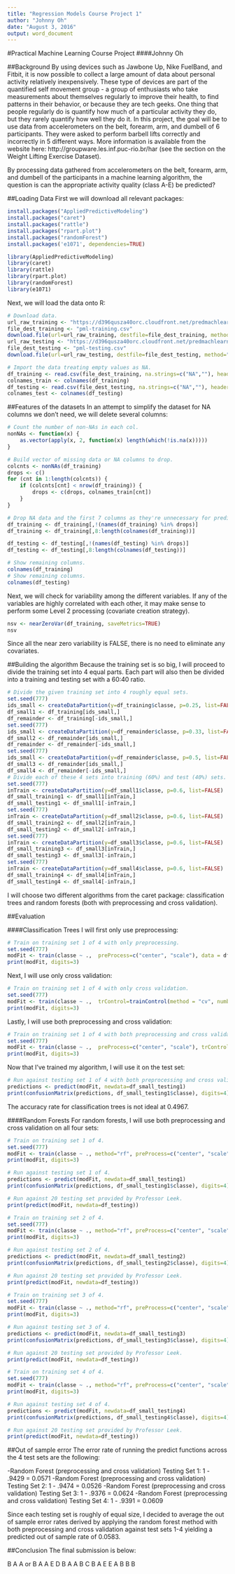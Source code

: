 ```yaml
---
title: "Regression Models Course Project 1"
author: "Johnny Oh"
date: "August 3, 2016"
output: word_document
---
```


#Practical Machine Learning Course Project
####Johnny Oh 

##Background
By using devices such as Jawbone Up, Nike FuelBand, and Fitbit, it is now possible to collect a large amount of data about personal activity relatively inexpensively. These type of devices are part of the quantified self movement group - a group of enthusiasts who take measurements about themselves regularly to improve their health, to find patterns in their behavior, or because they are tech geeks. One thing that people regularly do is quantify how much of a particular activity they do, but they rarely quantify how well they do it. In this project, the goal will be to use data from accelerometers on the belt, forearm, arm, and dumbell of 6 participants. They were asked to perform barbell lifts correctly and incorrectly in 5 different ways. More information is available from the website here: http://groupware.les.inf.puc-rio.br/har (see the section on the Weight Lifting Exercise Dataset).

By processing data gathered from accelerometers on the belt, forearm, arm, and dumbell of the participants in a machine learning algorithm, the question is can the appropriate activity quality (class A-E) be predicted?

##Loading Data
First we will download all relevant packages:
```r
install.packages("AppliedPredictiveModeling")
install.packages("caret")
install.packages("rattle")
install.packages("rpart.plot")
install.packages("randomForest")
install.packages('e1071', dependencies=TRUE)

library(AppliedPredictiveModeling)
library(caret)
library(rattle)
library(rpart.plot)
library(randomForest)
library(e1071)
```

Next, we will load the data onto R:

```r
# Download data.
url_raw_training <- "https://d396qusza40orc.cloudfront.net/predmachlearn/pml-training.csv"
file_dest_training <- "pml-training.csv"
download.file(url=url_raw_training, destfile=file_dest_training, method="curl")
url_raw_testing <- "https://d396qusza40orc.cloudfront.net/predmachlearn/pml-testing.csv"
file_dest_testing <- "pml-testing.csv"
download.file(url=url_raw_testing, destfile=file_dest_testing, method="curl")

# Import the data treating empty values as NA.
df_training <- read.csv(file_dest_training, na.strings=c("NA",""), header=TRUE)
colnames_train <- colnames(df_training)
df_testing <- read.csv(file_dest_testing, na.strings=c("NA",""), header=TRUE)
colnames_test <- colnames(df_testing)
```

##Features of the datasets
In an attempt to simplify the dataset for NA columns we don't need, we will delete several columns:
```r
# Count the number of non-NAs in each col.
nonNAs <- function(x) {
    as.vector(apply(x, 2, function(x) length(which(!is.na(x)))))
}

# Build vector of missing data or NA columns to drop.
colcnts <- nonNAs(df_training)
drops <- c()
for (cnt in 1:length(colcnts)) {
    if (colcnts[cnt] < nrow(df_training)) {
        drops <- c(drops, colnames_train[cnt])
    }
}

# Drop NA data and the first 7 columns as they're unnecessary for predicting.
df_training <- df_training[,!(names(df_training) %in% drops)]
df_training <- df_training[,8:length(colnames(df_training))]

df_testing <- df_testing[,!(names(df_testing) %in% drops)]
df_testing <- df_testing[,8:length(colnames(df_testing))]

# Show remaining columns.
colnames(df_training)
# Show remaining columns.
colnames(df_testing)
```

Next, we will check for variability among the different variables. If any of the variables are highly correlated with each other, it may make sense to perform some Level 2 processing (covariate creation strategy).

```r
nsv <- nearZeroVar(df_training, saveMetrics=TRUE)
nsv
```

Since all the near zero variability is FALSE, there is no need to eliminate any covariates.

##Building the algorithm
Because the training set is so big, I will proceed to divide the training set into 4 equal parts. Each part will also then be divided into a training and testing set with a 60:40 ratio.

```r
# Divide the given training set into 4 roughly equal sets.
set.seed(777)
ids_small <- createDataPartition(y=df_training$classe, p=0.25, list=FALSE)
df_small1 <- df_training[ids_small,]
df_remainder <- df_training[-ids_small,]
set.seed(777)
ids_small <- createDataPartition(y=df_remainder$classe, p=0.33, list=FALSE)
df_small2 <- df_remainder[ids_small,]
df_remainder <- df_remainder[-ids_small,]
set.seed(777)
ids_small <- createDataPartition(y=df_remainder$classe, p=0.5, list=FALSE)
df_small3 <- df_remainder[ids_small,]
df_small4 <- df_remainder[-ids_small,]
# Divide each of these 4 sets into training (60%) and test (40%) sets.
set.seed(777)
inTrain <- createDataPartition(y=df_small1$classe, p=0.6, list=FALSE)
df_small_training1 <- df_small1[inTrain,]
df_small_testing1 <- df_small1[-inTrain,]
set.seed(777)
inTrain <- createDataPartition(y=df_small2$classe, p=0.6, list=FALSE)
df_small_training2 <- df_small2[inTrain,]
df_small_testing2 <- df_small2[-inTrain,]
set.seed(777)
inTrain <- createDataPartition(y=df_small3$classe, p=0.6, list=FALSE)
df_small_training3 <- df_small3[inTrain,]
df_small_testing3 <- df_small3[-inTrain,]
set.seed(777)
inTrain <- createDataPartition(y=df_small4$classe, p=0.6, list=FALSE)
df_small_training4 <- df_small4[inTrain,]
df_small_testing4 <- df_small4[-inTrain,]
```

I will choose two different algorithms from the caret package: classification trees and random forests (both with preprocessing and cross validation).

##Evaluation

####Classification Trees
I will first only use preprocessing:
```r
# Train on training set 1 of 4 with only preprocessing.
set.seed(777)
modFit <- train(classe ~ .,  preProcess=c("center", "scale"), data = df_small_training1, method="rpart")
print(modFit, digits=3)
```

Next, I will use only cross validation:
```r
# Train on training set 1 of 4 with only cross validation.
set.seed(777)
modFit <- train(classe ~ .,  trControl=trainControl(method = "cv", number = 4), data = df_small_training1, method="rpart")
print(modFit, digits=3)
```

Lastly, I will use both preprocessing and cross validation:
```r
# Train on training set 1 of 4 with both preprocessing and cross validation.
set.seed(777)
modFit <- train(classe ~ .,  preProcess=c("center", "scale"), trControl=trainControl(method = "cv", number = 4), data = df_small_training1, method="rpart")
print(modFit, digits=3)
```

Now that I've trained my algorithm, I will use it on the test set:
```r
# Run against testing set 1 of 4 with both preprocessing and cross validation.
predictions <- predict(modFit, newdata=df_small_testing1)
print(confusionMatrix(predictions, df_small_testing1$classe), digits=4)
```

The accuracy rate for classification trees is not ideal at 0.4967. 

####Random Forests
For random forests, I will use both preprocessing and cross validation on all four sets:
```r
# Train on training set 1 of 4.
set.seed(777)
modFit <- train(classe ~ ., method="rf", preProcess=c("center", "scale"), trControl=trainControl(method = "cv", number = 4), data=df_small_training1)
print(modFit, digits=3)

# Run against testing set 1 of 4.
predictions <- predict(modFit, newdata=df_small_testing1)
print(confusionMatrix(predictions, df_small_testing1$classe), digits=4)

# Run against 20 testing set provided by Professor Leek.
print(predict(modFit, newdata=df_testing))
```

```r
# Train on training set 2 of 4.
set.seed(777)
modFit <- train(classe ~ ., method="rf", preProcess=c("center", "scale"), trControl=trainControl(method = "cv", number = 4), data=df_small_training2)
print(modFit, digits=3)

# Run against testing set 2 of 4.
predictions <- predict(modFit, newdata=df_small_testing2)
print(confusionMatrix(predictions, df_small_testing2$classe), digits=4)

# Run against 20 testing set provided by Professor Leek.
print(predict(modFit, newdata=df_testing))
```

```r
# Train on training set 3 of 4.
set.seed(777)
modFit <- train(classe ~ ., method="rf", preProcess=c("center", "scale"), trControl=trainControl(method = "cv", number = 4), data=df_small_training3)
print(modFit, digits=3)

# Run against testing set 3 of 4.
predictions <- predict(modFit, newdata=df_small_testing3)
print(confusionMatrix(predictions, df_small_testing3$classe), digits=4)

# Run against 20 testing set provided by Professor Leek.
print(predict(modFit, newdata=df_testing))
```

```r
# Train on training set 4 of 4.
set.seed(777)
modFit <- train(classe ~ ., method="rf", preProcess=c("center", "scale"), trControl=trainControl(method = "cv", number = 4), data=df_small_training4)
print(modFit, digits=3)

# Run against testing set 4 of 4.
predictions <- predict(modFit, newdata=df_small_testing4)
print(confusionMatrix(predictions, df_small_testing4$classe), digits=4)

# Run against 20 testing set provided by Professor Leek.
print(predict(modFit, newdata=df_testing))
```

##Out of sample error
The error rate of running the predict functions across the 4 test sets are the following:

-Random Forest (preprocessing and cross validation) Testing Set 1: 1 - .9429 = 0.0571
-Random Forest (preprocessing and cross validation) Testing Set 2: 1 - .9474 = 0.0526
-Random Forest (preprocessing and cross validation) Testing Set 3: 1 - .9376 = 0.0624
-Random Forest (preprocessing and cross validation) Testing Set 4: 1 - .9391 = 0.0609

Since each testing set is roughly of equal size, I decided to average the out of sample error rates derived by applying the random forest method with both preprocessing and cross validation against test sets 1-4 yielding a predicted out of sample rate of 0.0583.


##Conclusion
The final submission is below:

B A A or B A A E D B A A B C B A E E A B B B 
